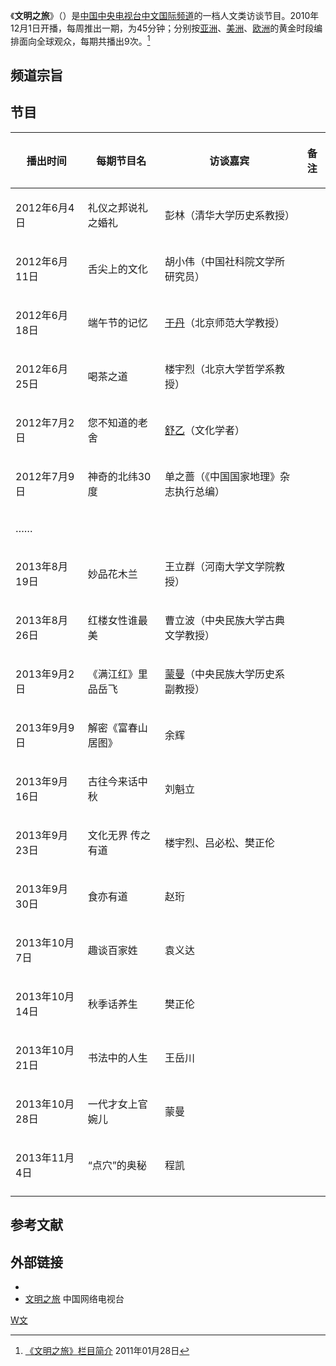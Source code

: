 {{UTC+8}}
{{Infobox television
| 名稱          = 文明之旅
| 颜色          = #FFD700
| original_name      = 
| 圖片              =
| 圖說            = 
| 分類             = 人文类访谈节目
| 機位             = 
| 視訊制式     = 
| 每集長            = 45[[分钟|分钟]]
| creator            = 
| director           = 
| developer          = 
| 共同製作人 = 
| 主持           = [[刘芳菲|刘芳菲]]、[[董倩|董倩]]、[[杨锐|杨锐]]
| 旁白           = 
| 監製 = 
| 國家            = {{CHN}}
| 電視網            = [[中国中央电视台中文国际频道|CCTV4]]<br>亚洲首播：周一22：00<br>重播：周二03：15 周六10：12 周日24：11<br>欧洲首播：首播：周二5：00<br>重播：周二10：15 周六18：15<br>美洲首播：首播：周二22：00<br>重播：周三11：10 周六23：25
| 開始 = 2010年12月1日
| 結束 = 至今
| 集數 = 
| 每集列表 = 
| website            = http://cctv.cntv.cn/lm/wenmingzhilv/
| imdb_id            = 
| tv_com_id          = 
}}
《'''文明之旅'''》（{{lang-en|'''Journey of Civilization'''}}）是[[中国中央电视台中文国际频道|中国中央电视台中文国际频道]]的一档人文类访谈节目。2010年12月1日开播，每周推出一期，为45分钟；分别按[[亚洲|亚洲]]、[[美洲|美洲]]、[[欧洲|欧洲]]的黄金时段编排面向全球观众，每期共播出9次。<ref>[http://news.cntv.cn/program/wenmingzhilv/20110128/114426.shtml 《文明之旅》栏目简介] {{Wayback|url=http://news.cntv.cn/program/wenmingzhilv/20110128/114426.shtml |date=20200405174346 }}2011年01月28日</ref> 

== 频道宗旨 ==
{{Cquote 2|传承中华文明，服务全球华人}}

== 节目 ==
{| class="wikitable sortable"
|-
! 播出时间 !! 每期节目名 !! 访谈嘉宾 !! 备注
|-
|2012年6月4日 || 礼仪之邦说礼之婚礼 || 彭林（清华大学历史系教授） ||
|-
|2012年6月11日 || 舌尖上的文化 || 胡小伟（中国社科院文学所研究员）||
|-
|2012年6月18日 || 端午节的记忆 || [[于丹|于丹]]（北京师范大学教授）||
|-
|2012年6月25日 || 喝茶之道 || 楼宇烈（北京大学哲学系教授） ||
|-
|2012年7月2日 || 您不知道的老舍 || [[舒乙|舒乙]]（文化学者） ||
|-
|2012年7月9日 || 神奇的北纬30度 || 单之蔷（《中国国家地理》杂志执行总编） ||
|-
|……
|-
|2013年8月19日 || 妙品花木兰 || 王立群（河南大学文学院教授） ||
|-
|2013年8月26日 || 红楼女性谁最美 || 曹立波（中央民族大学古典文学教授） ||
|-
|2013年9月2日 || 《满江红》里品岳飞 || [[蒙曼|蒙曼]]（中央民族大学历史系副教授）||
|-
|2013年9月9日 || 解密《富春山居图》 || 余辉 || 
|-
|2013年9月16日 || 古往今来话中秋 || 刘魁立 ||
|-
|2013年9月23日 || 文化无界 传之有道 || 楼宇烈、吕必松、樊正伦 ||
|-
|2013年9月30日 || 食亦有道 || 赵珩 ||
|-
|2013年10月7日 || 趣谈百家姓 || 袁义达 ||
|-
|2013年10月14日 || 秋季话养生 || 樊正伦 ||
|-
|2013年10月21日 || 书法中的人生 || 王岳川 ||
|-
|2013年10月28日 || 一代才女上官婉儿 || 蒙曼 || 
|-
|2013年11月4日 || “点穴”的奥秘 || 程凯 ||
|-
|}

== 参考文献 ==
{{reflist}}

== 外部链接 ==
* {{Sinaweibo|1932839593|CCTV4文明之旅}}
* [http://tv.cntv.cn/videoset/C25534 文明之旅] {{Wayback|url=http://tv.cntv.cn/videoset/C25534 |date=20200810055930 }}中国网络电视台

[[Category:中国中央电视台综艺节目|W文]]